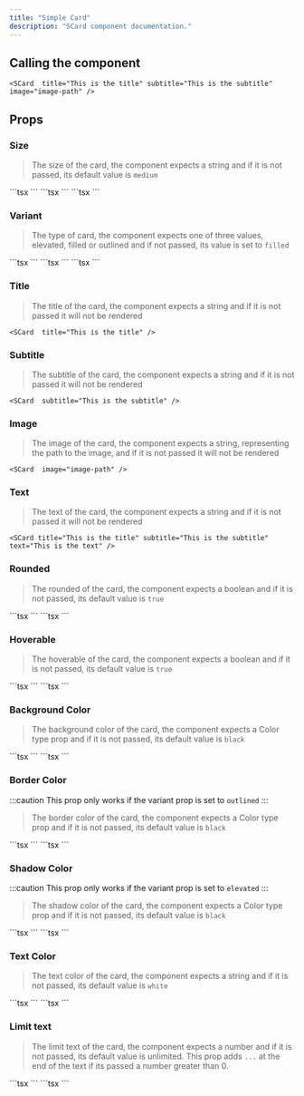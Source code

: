 ```yaml
---
title: "Simple Card"
description: "SCard component documentation."
---
```



## Calling the component

```tsx
<SCard  title="This is the title" subtitle="This is the subtitle" image="image-path" />
```
<SCard title="This is the title" subtitle="This is the subtitle" image="/_astro/blue-drag.CEHiWItG_ZWPpBR.webp" />

## Props

### Size
> The size of the card, the component expects a string and if it is not passed, its default value is ```medium```

<Tabs>
    <TabItem label="Small">
        ```tsx
        <SCard title="This is the title" subtitle="This is the subtitle"  size="small" text="This is the text" />
        ```
        <SCard title="This is the title" subtitle="This is the subtitle"  size="small" text="This is the text"  />
    </TabItem>
    <TabItem label="Medium">
        ```tsx
        <SCard title="This is the title" subtitle="This is the subtitle"  size="medium" text="This is the text" />
        ```
        <SCard title="This is the title" subtitle="This is the subtitle"  size="medium" text="This is the text"  />
    </TabItem>
    <TabItem label="Large">
        ```tsx
        <SCard title="This is the title" subtitle="This is the subtitle"  size="large" text="This is the text" />
        ```
        <SCard title="This is the title" subtitle="This is the subtitle"  size="large" text="This is the text" />
    </TabItem>
</Tabs>

### Variant
>The type of card, the component expects one of three values, elevated, filled or outlined and if not passed, its value is set to `filled`

<Tabs>
    <TabItem label="elevated">
        ```tsx
        <SCard title="This is the title" subtitle="This is the subtitle"  variant="elevated" text="This is the text" />
        ```
        <SCard title="This is the title" subtitle="This is the subtitle"  variant="elevated"  text="This is the text"  />
    </TabItem>
    <TabItem label="filled">
        ```tsx
        <SCard title="This is the title" subtitle="This is the subtitle"  variant="filled"  text="This is the text" />
        ```
        <SCard title="This is the title" subtitle="This is the subtitle"  variant="filled"  text="This is the text"  />
    </TabItem>
    <TabItem label="outlined">
        ```tsx
        <SCard title="This is the title" variant="outlined" subtitle="This is the subtitle"  borderColor="gray" text="This is the text" />
        ```
        <SCard title="This is the title" variant="outlined" subtitle="This is the subtitle"  borderColor="gray" text="This is the text" />
    </TabItem>
</Tabs>

### Title
> The title of the card, the component expects a string and if it is not passed it will not be rendered

```tsx
<SCard  title="This is the title" />
```
<SCard title="This is the title" />

### Subtitle
> The subtitle of the card, the component expects a string and if it is not passed it will not be rendered

```tsx
<SCard  subtitle="This is the subtitle" />
```
<SCard subtitle="This is the subtitle" />

### Image
> The image of the card, the component expects a string, representing the path to the image, and if it is not passed it will not be rendered

```tsx
<SCard  image="image-path" />
```
<SCard image="/_astro/blue-drag.CEHiWItG_ZWPpBR.webp" />

### Text
> The text of the card, the component expects a string and if it is not passed it will not be rendered

```tsx
<SCard title="This is the title" subtitle="This is the subtitle"  text="This is the text" />
```
<SCard title="This is the title" subtitle="This is the subtitle"  text="This is the text" />

### Rounded
> The rounded of the card, the component expects a boolean and if it is not passed, its default value is ```true```

<Tabs>
    <TabItem label="Rounded">
        ```tsx
        <SCard title="This is the title" subtitle="This is the subtitle"  rounded={true} />
        ```
        <SCard title="This is the title" subtitle="This is the subtitle"  rounded={true} />
    </TabItem>
    <TabItem label="Not Rounded">
        ```tsx
        <SCard title="This is the title" subtitle="This is the subtitle"  rounded={false} />
        ```
        <SCard title="This is the title" subtitle="This is the subtitle"  rounded={false} />
    </TabItem>
</Tabs>

### Hoverable
> The hoverable of the card, the component expects a boolean and if it is not passed, its default value is ```true```

<Tabs>
    <TabItem label="Hoverable">
        ```tsx
        <SCard title="This  card is hoverablee" subtitle="This card is hoverable"  hoverable={true} />
        ```
        <SCard title="This card is hoverable" subtitle="This card is hoverable"  hoverable={true} />
    </TabItem>
    <TabItem label="Not Hoverable">
        ```tsx
        <SCard title="This card isn't hoverable" subtitle="This card isn't hoverable"  hoverable={false} />
        ```
        <SCard title="This card isn't hoverable" subtitle="This card isn't hoverable"  hoverable={false} />
    </TabItem>
</Tabs>

### Background Color
> The background color of the card, the component expects a Color type prop and if it is not passed, its default value is ```black```

<Tabs>
    <TabItem label="Black">
        ```tsx
        <SCard title="This is the title" subtitle="This is the subtitle"  backgroundColor="black" />
        ```
        <SCard title="This is the title" subtitle="This is the subtitle"  backgroundColor="black" />
    </TabItem>
    <TabItem label="Blue">
        ```tsx
        <SCard title="This is the title" subtitle="This is the subtitle"  backgroundColor="blue" />
        ```
        <SCard title="This is the title" subtitle="This is the subtitle"  backgroundColor="blue" />
    </TabItem>
</Tabs>



### Border Color
:::caution 
This prop only works if the variant prop is set to `outlined`
:::

> The border color of the card, the component expects a Color type prop and if it is not passed, its default value is ```black```
<Tabs>
    <TabItem label="white">
        ```tsx
        <SCard title="This is the title" subtitle="This is the subtitle"  borderColor="white" variant="outlined"/>
        ```
        <SCard title="This is the title" subtitle="This is the subtitle"  borderColor="white" variant="outlined"/>
    </TabItem>
    <TabItem label="Blue">
        ```tsx
        <SCard title="This is the title" subtitle="This is the subtitle"  borderColor="blue" variant="outlined"/>
        ```
        <SCard title="This is the title" subtitle="This is the subtitle"  borderColor="blue" variant="outlined"/>
    </TabItem>
</Tabs>

### Shadow Color
:::caution 
This prop only works if the variant prop is set to `elevated`
:::

> The shadow color of the card, the component expects a Color type prop and if it is not passed, its default value is ```black```

<Tabs>
    <TabItem label="blue">
        ```tsx
        <SCard title="This is the title" subtitle="This is the subtitle"  shadowColor="blue" variant="elevated"/>
        ```
        <SCard title="This is the title" subtitle="This is the subtitle"  shadowColor="blue" variant="elevated"/>
    </TabItem>
    <TabItem label="red">
        ```tsx
        <SCard title="This is the title" subtitle="This is the subtitle"  shadowColor="red" variant="elevated"/>
        ```
        <SCard title="This is the title" subtitle="This is the subtitle"  shadowColor="red" variant="elevated"/>
    </TabItem>

</Tabs>



### Text Color
> The text color of the card, the component expects a string and if it is not passed, its default value is ```white```

<Tabs>
    <TabItem label="White">
        ```tsx
        <SCard text="This text is white" textColor="white" />
        ```
        <SCard text="This text is white" textColor="white" />
    </TabItem>
    <TabItem label="Red">
        ```tsx
        <SCard text="This text is red" textColor="red" />
        ```
        <SCard text="This text is red" textColor="red" />
    </TabItem>
</Tabs>

### Limit text
> The limit text of the card, the component expects a number and if it is not passed, its default value is unlimited. This prop adds ```...``` at the end of the text if its passed a number greater than 0.

<Tabs>
    <TabItem label="Unlimited">
        ```tsx
        <SCard text="This text is unlimited" limitText={0} />
        ```
        <SCard text="This text is unlimited" limitText={0} />
    </TabItem>
    <TabItem label="Limited">
        ```tsx
        <SCard text="This text is limited" limitText={10} />
        ```
        <SCard text="This text is limited" limitText={10} />
    </TabItem>
</Tabs>